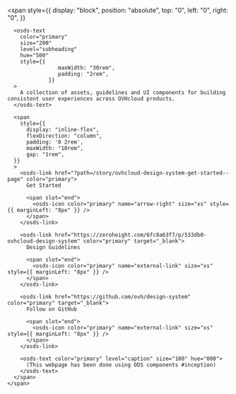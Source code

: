 
<Meta title="OVHcloud Design System/Welcome" />

<span
  style={{
      display: "block",
      position: "absolute",
      top: "0",
      left: "0",
      right: "0",
  }}
>

  <div
    style={{
          background: `url(ods_bg.png) no-repeat center center fixed`,
          backgroundSize: 'cover',
          width: '100vw',
          height: '100vh',
          }}
  >
    <span
      style={{
            boxShadow: '0 0 10px white, 0 0 20px white, 0 0 30px white, 0 0 40px white, 0 0 50px white, 0 0 60px white, 0 0 70px white, 0 0 80px white, 0 0 90px white, 0 0 100px white',
            background: 'white',
            borderRadius: '0 0 20em 0',
            display: "inline-flex",
            flexDirection: "column",
            padding: "2rem",
            margin: "auto"
    }}
    >
      <span
        style={{
              width: '30rem',
              height: '2rem',
              backgroundImage: `url(ods_logo.svg)`,
              backgroundSize: 'contain',
              backgroundRepeat: 'no-repeat',
      }}
      />

      <osds-text
        color="primary"
        size="200"
        level="subheading"
        hue="500"
        style={{
                    maxWidth: "30rem",
                    padding: "2rem",
                 }}
      >
        A collection of assets, guidelines and UI components for building consistent user experiences across OVHcloud products.
      </osds-text>

      <span
        style={{
          display: "inline-flex",
          flexDirection: "column",
          padding: '0 2rem',
          maxWidth: "10rem",
          gap: "1rem",
      }}
      >
        <osds-link href="?path=/story/ovhcloud-design-system-get-started--page" color="primary">
          Get Started

          <span slot="end">
            <osds-icon color="primary" name="arrow-right" size="xs" style={{ marginLeft: "8px" }} />
          </span>
        </osds-link>

        <osds-link href="https://zeroheight.com/6fc8a63f7/p/533db0-ovhcloud-design-system" color="primary" target="_blank">
          Design Guidelines

          <span slot="end">
            <osds-icon color="primary" name="external-link" size="xs" style={{ marginLeft: "8px" }} />
          </span>
        </osds-link>

        <osds-link href="https://github.com/ovh/design-system" color="primary" target="_blank">
          Follow on GitHub

          <span slot="end">
            <osds-icon color="primary" name="external-link" size="xs" style={{ marginLeft: "8px" }} />
          </span>
        </osds-link>

        <osds-text color="primary" level="caption" size="100" hue="000">
          (This webpage has been done using ODS components #inception)
        </osds-text>
      </span>
    </span>
  </div>
</span>
